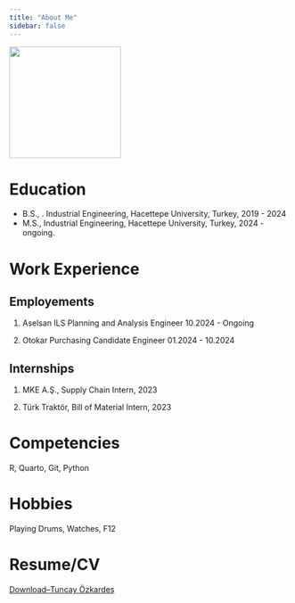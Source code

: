 ```yaml
---
title: "About Me"
sidebar: false 
---
```


![](images/vesikalik.jpg){fig-align="center" width="200"}

# Education

-   B.S., . Industrial Engineering, Hacettepe University, Turkey, 2019 - 2024
-   M.S., Industrial Engineering, Hacettepe University, Turkey, 2024 - ongoing.

# Work Experience

## Employements

1.  Aselsan ILS Planning and Analysis Engineer 10.2024 - Ongoing

2.  Otokar Purchasing Candidate Engineer 01.2024 - 10.2024

## Internships

1.  MKE A.Ş., Supply Chain Intern, 2023

2.  Türk Traktör, Bill of Material Intern, 2023

# Competencies

R, Quarto, Git, Python

# Hobbies

Playing Drums, Watches, F12

# Resume/CV

[Download--Tuncay Özkardeş](cv/CV_TuncayOzkardes.pdf)
